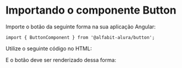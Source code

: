 
<Meta of={ButtonStories} />

# Importando o componente Button

Importe o botão da seguinte forma na sua aplicação Angular:

```
import { ButtonComponent } from '@alfabit-alura/button';
```

Utilize o seguinte código no HTML:

<Source />

E o botão deve ser renderizado dessa forma:
<Canvas of={ButtonStories.PrimaryButton} layout='centered' sourceState='none' />